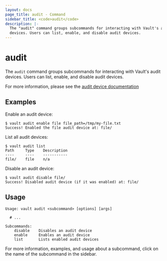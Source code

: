 ```yaml
---
layout: docs
page_title: audit - Command
sidebar_title: <code>audit</code>
description: |-
  The "audit" command groups subcommands for interacting with Vault's audit
  devices. Users can list, enable, and disable audit devices.
---
```


# audit

The `audit` command groups subcommands for interacting with Vault's audit
devices. Users can list, enable, and disable audit devices.

For more information, please see the [audit device
documentation](/vault/docs/audit)

## Examples

Enable an audit device:

```shell-session
$ vault audit enable file file_path=/tmp/my-file.txt
Success! Enabled the file audit device at: file/
```

List all audit devices:

```shell-session
$ vault audit list
Path     Type    Description
----     ----    -----------
file/    file    n/a
```

Disable an audit device:

```shell-session
$ vault audit disable file/
Success! Disabled audit device (if it was enabled) at: file/
```

## Usage

```text
Usage: vault audit <subcommand> [options] [args]

  # ...

Subcommands:
    disable    Disables an audit device
    enable     Enables an audit device
    list       Lists enabled audit devices
```

For more information, examples, and usage about a subcommand, click on the name
of the subcommand in the sidebar.
